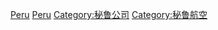 [[Category:南美洲航空公司|Peru]]
[[Category:各国航空公司|Peru]]
[[Category:秘鲁公司|Category:秘鲁公司]]
[[Category:秘鲁航空|Category:秘鲁航空]]
